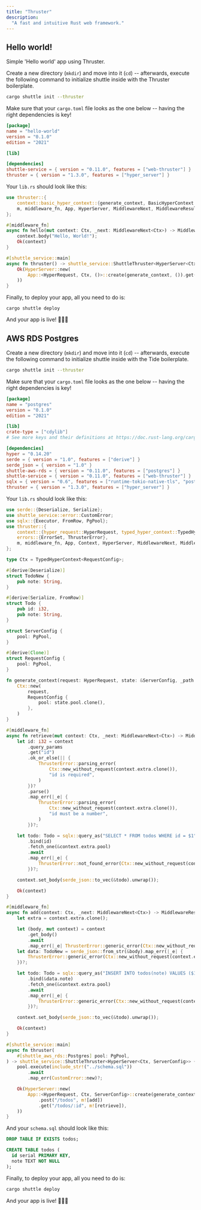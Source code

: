 ```yaml
---
title: "Thruster"
description:
  "A fast and intuitive Rust web framework."
---
```


## Hello world!

Simple 'Hello world' app using Thruster.

Create a new directory (`mkdir`) and move into it (`cd`) -- afterwards, execute
the following command to initialize shuttle inside with the Thruster boilerplate.

```bash
cargo shuttle init --thruster
```

Make sure that your `cargo.toml` file looks as the one below -- having the right
dependencies is key!

```toml Cargo.toml
[package]
name = "hello-world"
version = "0.1.0"
edition = "2021"

[lib]

[dependencies]
shuttle-service = { version = "0.11.0", features = ["web-thruster"] }
thruster = { version = "1.3.0", features = ["hyper_server"] }
```

Your `lib.rs` should look like this:

```rust lib.rs
use thruster::{
    context::basic_hyper_context::{generate_context, BasicHyperContext as Ctx, HyperRequest},
    m, middleware_fn, App, HyperServer, MiddlewareNext, MiddlewareResult, ThrusterServer,
};

#[middleware_fn]
async fn hello(mut context: Ctx, _next: MiddlewareNext<Ctx>) -> MiddlewareResult<Ctx> {
    context.body("Hello, World!");
    Ok(context)
}

#[shuttle_service::main]
async fn thruster() -> shuttle_service::ShuttleThruster<HyperServer<Ctx, ()>> {
    Ok(HyperServer::new(
        App::<HyperRequest, Ctx, ()>::create(generate_context, ()).get("/hello", m![hello]),
    ))
}
```

Finally, to deploy your app, all you need to do is:

```
cargo shuttle deploy
```

And your app is live! 🎉🎉🎉

## AWS RDS Postgres

Create a new directory (`mkdir`) and move into it (`cd`) -- afterwards, execute
the following command to initialize shuttle inside with the Tide boilerplate.

```bash
cargo shuttle init --thruster
```

Make sure that your `cargo.toml` file looks as the one below -- having the right
dependencies is key!

```toml Cargo.toml
[package]
name = "postgres"
version = "0.1.0"
edition = "2021"

[lib]
crate-type = ["cdylib"]
# See more keys and their definitions at https://doc.rust-lang.org/cargo/reference/manifest.html

[dependencies]
hyper = "0.14.20"
serde = { version = "1.0", features = ["derive"] }
serde_json = { version = "1.0" }
shuttle-aws-rds = { version = "0.11.0", features = ["postgres"] }
shuttle-service = { version = "0.11.0", features = ["web-thruster"] }
sqlx = { version = "0.6", features = ["runtime-tokio-native-tls", "postgres"] }
thruster = { version = "1.3.0", features = ["hyper_server"] }
```

Your `lib.rs` should look like this:

```rust lib.rs
use serde::{Deserialize, Serialize};
use shuttle_service::error::CustomError;
use sqlx::{Executor, FromRow, PgPool};
use thruster::{
    context::{hyper_request::HyperRequest, typed_hyper_context::TypedHyperContext},
    errors::{ErrorSet, ThrusterError},
    m, middleware_fn, App, Context, HyperServer, MiddlewareNext, MiddlewareResult, ThrusterServer,
};

type Ctx = TypedHyperContext<RequestConfig>;

#[derive(Deserialize)]
struct TodoNew {
    pub note: String,
}

#[derive(Serialize, FromRow)]
struct Todo {
    pub id: i32,
    pub note: String,
}

struct ServerConfig {
    pool: PgPool,
}

#[derive(Clone)]
struct RequestConfig {
    pool: PgPool,
}

fn generate_context(request: HyperRequest, state: &ServerConfig, _path: &str) -> Ctx {
    Ctx::new(
        request,
        RequestConfig {
            pool: state.pool.clone(),
        },
    )
}

#[middleware_fn]
async fn retrieve(mut context: Ctx, _next: MiddlewareNext<Ctx>) -> MiddlewareResult<Ctx> {
    let id: i32 = context
        .query_params
        .get("id")
        .ok_or_else(|| {
            ThrusterError::parsing_error(
                Ctx::new_without_request(context.extra.clone()),
                "id is required",
            )
        })?
        .parse()
        .map_err(|_e| {
            ThrusterError::parsing_error(
                Ctx::new_without_request(context.extra.clone()),
                "id must be a number",
            )
        })?;

    let todo: Todo = sqlx::query_as("SELECT * FROM todos WHERE id = $1")
        .bind(id)
        .fetch_one(&context.extra.pool)
        .await
        .map_err(|_e| {
            ThrusterError::not_found_error(Ctx::new_without_request(context.extra.clone()))
        })?;

    context.set_body(serde_json::to_vec(&todo).unwrap());

    Ok(context)
}

#[middleware_fn]
async fn add(context: Ctx, _next: MiddlewareNext<Ctx>) -> MiddlewareResult<Ctx> {
    let extra = context.extra.clone();

    let (body, mut context) = context
        .get_body()
        .await
        .map_err(|_e| ThrusterError::generic_error(Ctx::new_without_request(extra)))?;
    let data: TodoNew = serde_json::from_str(&body).map_err(|_e| {
        ThrusterError::generic_error(Ctx::new_without_request(context.extra.clone()))
    })?;

    let todo: Todo = sqlx::query_as("INSERT INTO todos(note) VALUES ($1) RETURNING id, note")
        .bind(&data.note)
        .fetch_one(&context.extra.pool)
        .await
        .map_err(|_e| {
            ThrusterError::generic_error(Ctx::new_without_request(context.extra.clone()))
        })?;

    context.set_body(serde_json::to_vec(&todo).unwrap());

    Ok(context)
}

#[shuttle_service::main]
async fn thruster(
    #[shuttle_aws_rds::Postgres] pool: PgPool,
) -> shuttle_service::ShuttleThruster<HyperServer<Ctx, ServerConfig>> {
    pool.execute(include_str!("../schema.sql"))
        .await
        .map_err(CustomError::new)?;

    Ok(HyperServer::new(
        App::<HyperRequest, Ctx, ServerConfig>::create(generate_context, ServerConfig { pool })
            .post("/todos", m![add])
            .get("/todos/:id", m![retrieve]),
    ))
}
```

And your `schema.sql` should look like this:

```sql schema.sql
DROP TABLE IF EXISTS todos;

CREATE TABLE todos (
  id serial PRIMARY KEY,
  note TEXT NOT NULL
);
```

Finally, to deploy your app, all you need to do is:

```bash
cargo shuttle deploy
```

And your app is live! 🎉🎉🎉
